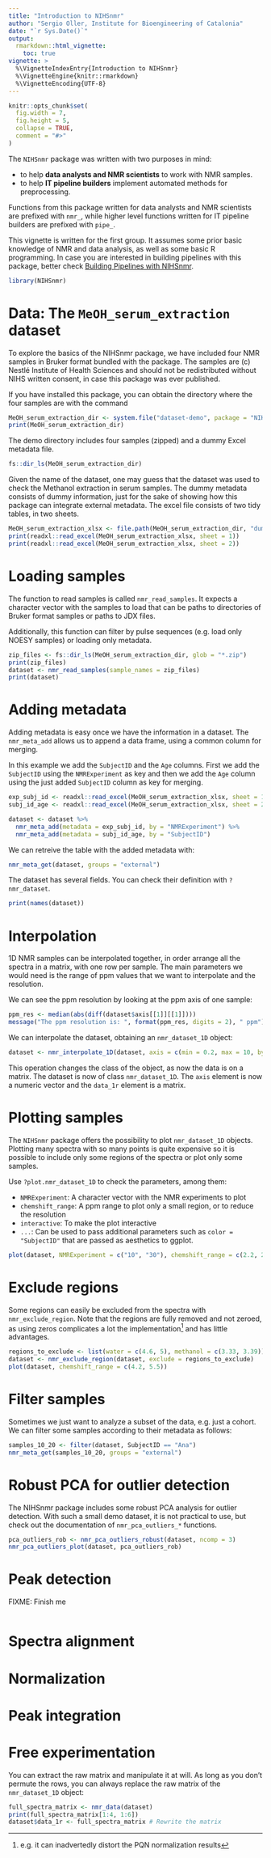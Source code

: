 ```yaml
---
title: "Introduction to NIHSnmr"
author: "Sergio Oller, Institute for Bioengineering of Catalonia"
date: "`r Sys.Date()`"
output:
  rmarkdown::html_vignette:
    toc: true
vignette: >
  %\VignetteIndexEntry{Introduction to NIHSnmr}
  %\VignetteEngine{knitr::rmarkdown}
  %\VignetteEncoding{UTF-8}
---
```


```r
knitr::opts_chunk$set(
  fig.width = 7,
  fig.height = 5,
  collapse = TRUE,
  comment = "#>"
)
```

The `NIHSnmr` package was written with two purposes in mind:

- to help **data analysts and NMR scientists** to work with NMR samples.
- to help **IT pipeline builders** implement automated methods for preprocessing.

Functions from this package written for data analysts and NMR scientists are prefixed with
`nmr_`, while higher level functions written for IT pipeline builders are prefixed
with `pipe_`.

This vignette is written for the first group. It assumes some prior basic knowledge of
NMR and data analysis, as well as some basic R programming. In case you are interested in
building pipelines with this package, better check [Building Pipelines with NIHSnmr](building-pipelines-with-nihsnmr.html).

```r
library(NIHSnmr)
```


# Data: The `MeOH_serum_extraction` dataset

To explore the basics of the NIHSnmr package, we have included four NMR samples
in Bruker format bundled with the package. The samples are (c) Nestlé Institute of Health Sciences
and should not be redistributed without NIHS written consent, in case this package was ever published.

If you have installed this package, you can obtain the directory where the four samples
are with the command

```r
MeOH_serum_extraction_dir <- system.file("dataset-demo", package = "NIHSnmr")
print(MeOH_serum_extraction_dir)
```

The demo directory includes four samples (zipped) and a dummy Excel metadata file.

```r
fs::dir_ls(MeOH_serum_extraction_dir)
```

Given the name of the dataset, one may guess that the dataset was used to
check the Methanol extraction in serum samples. The dummy metadata consists of
dummy information, just for the sake of showing how this package can integrate
external metadata. The excel file consists of two tidy tables, in two sheets.

```r
MeOH_serum_extraction_xlsx <- file.path(MeOH_serum_extraction_dir, "dummy_metadata.xlsx")
print(readxl::read_excel(MeOH_serum_extraction_xlsx, sheet = 1))
print(readxl::read_excel(MeOH_serum_extraction_xlsx, sheet = 2))

```


# Loading samples

The function to read samples is called `nmr_read_samples`. It expects a character
vector with the samples to load that can be paths to directories of Bruker format
samples or paths to JDX files.

Additionally, this function can filter by pulse sequences (e.g. load only NOESY samples) or loading only metadata.

```r
zip_files <- fs::dir_ls(MeOH_serum_extraction_dir, glob = "*.zip")
print(zip_files)
dataset <- nmr_read_samples(sample_names = zip_files)
print(dataset)
```

# Adding metadata

Adding metadata is easy once we have the information in a dataset. The `nmr_meta_add`
allows us to append a data frame, using a common column for merging.

In this example we add the `SubjectID` and the `Age` columns. First we add the
`SubjectID` using the `NMRExperiment` as key and then we add the `Age` column
using the just added `SubjectID` column as key for merging.

```r
exp_subj_id <- readxl::read_excel(MeOH_serum_extraction_xlsx, sheet = 1)
subj_id_age <- readxl::read_excel(MeOH_serum_extraction_xlsx, sheet = 2)

dataset <- dataset %>%
  nmr_meta_add(metadata = exp_subj_id, by = "NMRExperiment") %>%
  nmr_meta_add(metadata = subj_id_age, by = "SubjectID")
```

We can retreive the table with the added metadata with:

```r
nmr_meta_get(dataset, groups = "external")
```

The dataset has several fields. You can check their definition with `?nmr_dataset`.

```r
print(names(dataset))
```

# Interpolation

1D NMR samples can be interpolated together, in order arrange all the spectra in
a matrix, with one row per sample. The main parameters we would need is the range
of ppm values that we want to interpolate and the resolution.

We can see the ppm resolution by looking at the ppm axis of one sample:

```r
ppm_res <- median(abs(diff(dataset$axis[[1]][[1]])))
message("The ppm resolution is: ", format(ppm_res, digits = 2), " ppm")
```

We can interpolate the dataset, obtaining an `nmr_dataset_1D` object:

```r
dataset <- nmr_interpolate_1D(dataset, axis = c(min = 0.2, max = 10, by = 2.3E-4))
```

This operation changes the class of the object, as now the data is on a matrix. The
dataset is now of class `nmr_dataset_1D`. The `axis` element is now a numeric vector
and the `data_1r` element is a matrix.

# Plotting samples

The `NIHSnmr` package offers the possibility to plot `nmr_dataset_1D` objects.
Plotting many spectra with so many points is quite expensive so it is possible
to include only some regions of the spectra or plot only some samples.

Use `?plot.nmr_dataset_1D` to check the parameters, among them: 

- `NMRExperiment`: A character vector with the NMR experiments to plot
- `chemshift_range`: A ppm range to plot only a small region, or to reduce the resolution
- `interactive`: To make the plot interactive
- `...`: Can be used to pass additional parameters such as `color = "SubjectID"` that are
  passed as aesthetics to ggplot.

```r
plot(dataset, NMRExperiment = c("10", "30"), chemshift_range = c(2.2, 2.9))
```


# Exclude regions

Some regions can easily be excluded from the spectra with `nmr_exclude_region`.
Note that the regions are fully removed and not zeroed, as using zeros complicates
a lot the implementation^[e.g. it can inadvertedly distort the PQN normalization results]
and has little advantages.

```r
regions_to_exclude <- list(water = c(4.6, 5), methanol = c(3.33, 3.39))
dataset <- nmr_exclude_region(dataset, exclude = regions_to_exclude)
plot(dataset, chemshift_range = c(4.2, 5.5))
```

# Filter samples

Sometimes we just want to analyze a subset of the data, e.g. just a cohort. We
can filter some samples according to their metadata as follows:

```r
samples_10_20 <- filter(dataset, SubjectID == "Ana")
nmr_meta_get(samples_10_20, groups = "external")
```

# Robust PCA for outlier detection

The NIHSnmr package includes some robust PCA analysis for outlier detection.
With such a small demo dataset, it is not practical to use, but check out the
documentation of `nmr_pca_outliers_*` functions.

```r
pca_outliers_rob <- nmr_pca_outliers_robust(dataset, ncomp = 3)
nmr_pca_outliers_plot(dataset, pca_outliers_rob)
```

# Peak detection

FIXME: Finish me


```r

```

# Spectra alignment

# Normalization

# Peak integration


# Free experimentation

You can extract the raw matrix and manipulate it at will. As long as you don't
permute the rows, you can always replace the raw matrix of the `nmr_dataset_1D`
object:

```r
full_spectra_matrix <- nmr_data(dataset)
print(full_spectra_matrix[1:4, 1:6])
dataset$data_1r <- full_spectra_matrix # Rewrite the matrix
```


